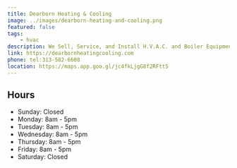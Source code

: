 ```yaml
---
title: Dearborn Heating & Cooling
image: ../images/dearborn-heating-and-cooling.png
featured: false
tags:
    - hvac
description: We Sell, Service, and Install H.V.A.C. and Boiler Equipment for Residential and Light Commercial Applications.
link: https://dearbornheatingcooling.com
phone: tel:313-582-6608
location: https://maps.app.goo.gl/jc4fkLjgG8f2RFtt5
---
```




## Hours

- Sunday: Closed
- Monday: 8am - 5pm
- Tuesday: 8am - 5pm
- Wednesday: 8am - 5pm
- Thursday: 8am - 5pm
- Friday: 8am - 5pm
- Saturday: Closed